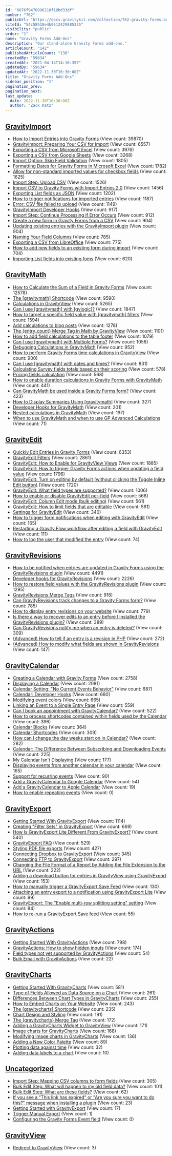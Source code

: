 ```yaml
---
id: "6076f9478996210f18bd33df"
number: "762"
publicUrl: "https://docs.gravitykit.com/collection/762-gravity-forms-add-ons"
siteId: "54c58518e4b0512429885335"
visibility: "public"
order: "1"
name: "Gravity Forms Add-Ons"
description: "Our stand-alone Gravity Forms add-ons."
articleCount: "142"
publishedArticleCount: "138"
createdBy: "59634"
createdAt: "2021-04-14T14:16:39Z"
updatedBy: "59634"
updatedAt: "2022-11-30T16:30:00Z"
title: "Gravity Forms Add-Ons"
sidebar_position: "1"
pagination_prev: 
pagination_next: 
last_update:
  date: 2022-11-30T16:30:00Z
  author: "Zack Katz"
---
```


## [GravityImport](../gravity-forms-add-ons/gravityimport/)

- [How to Import Entries into Gravity Forms](256-gravity-forms-import-entries) (View count: 39870)
- [GravityImport: Preparing Your CSV for Import](257-formatting-guide-csv-import) (View count: 6557)
- [Exporting a CSV from Microsoft Excel](258-exporting-a-csv-from-excel) (View count: 3976)
- [Exporting a CSV from Google Sheets](473-exporting-a-csv-from-google-sheets) (View count: 3268)
- [Import Option: Skip Field Validation](625-skip-field-validation) (View count: 1805)
- [Formatting Dates for Gravity Forms in Microsoft Excel](396-formatting-dates-for-gravity-forms-in-microsoft-excel) (View count: 1782)
- [Allow for non-standard imported values for checkbox fields](278-allow-for-non-standard-imported-values-for-checkbox-fields) (View count: 1625)
- [Import Step: Upload CSV](608-import-step-upload-csv) (View count: 1526)
- [Import CSV to Gravity Forms with Import Entries 2.0](531-import-csv-to-gravity-forms-with-import-entries-2-0) (View count: 1456)
- [Exporting List fields as JSON](615-exporting-and-importing-list-fields) (View count: 1202)
- [How to trigger notifications for imported entries](260-how-to-trigger-notifications-for-imported-entries) (View count: 1187)
- [Error: CSV file failed to upload](403-sorry-this-file-type-is-not-permitted-for-security-reasons) (View count: 1149)
- [GravityImport Developer Hooks](620-entry-importer-developer-hooks) (View count: 917)
- [Import Step: Continue Processing if Error Occurs](610-import-step-continue-processing-if-error-occurs) (View count: 912)
- [Create a new form in Gravity Forms from a CSV](605-create-new-gravity-form-csv) (View count: 904)
- [Updating existing entries with the GravityImport plugin](595-updating-existing-entries-import-entries) (View count: 904)
- [Naming Your Field Columns](274-naming-your-field-columns) (View count: 785)
- [Exporting a CSV from LibreOffice](474-exporting-a-csv-from-libreoffice) (View count: 775)
- [How to add new fields to an existing form during import](604-add-new-field-during-import) (View count: 704)
- [Importing List fields into existing foms](612-importing-list-fields) (View count: 620)


## [GravityMath](../gravity-forms-add-ons/gravitymath/)

- [How to Calculate the Sum of a Field in Gravity Forms](398-how-to-calculate-the-sum-of-a-field-in-gravity-forms) (View count: 12578)
- [The [gravitymath] Shortcode](295-math-shortcode) (View count: 9590)
- [Calculations in GravityView](371-calculations-in-gravityview) (View count: 5265)
- [Can I use [gravitymath] with [gvlogic]?](431-can-i-use-gvmath-with-gvlogic) (View count: 1847)
- [How to target a specific field value with [gravitymath] filters](580-how-to-target-a-specific-field-value-with-gvmath-filters) (View count: 1594)
- [Add calculations to blog posts](373-insert-calculations-into-post-content) (View count: 1278)
- [The {entry_count} Merge Tag in Math by GravityView](754-entry-count-merge-tag) (View count: 1101)
- [How to add field calculations to the table footer](750-how-to-add-field-calculations-to-the-table-footer) (View count: 1079)
- [Can I use [gravitymath] with Multiple Forms?](632-gvmath-with-multiple-forms) (View count: 1056)
- [Debugging Calculations in GravityM​ath](372-debugging-calculations) (View count: 952)
- [How to perform Gravity Forms time calculations in GravityView](756-gravity-forms-duration-calculations) (View count: 900)
- [Can I use [gravitymath] with dates and times?](633-gvmath-dates-and-times) (View count: 831)
- [Calculating Survey fields totals based on their scoring](758-calculating-survey-fields-totals-based-on-their-scoring) (View count: 578)
- [Pricing fields calculation](757-pricing-fields-calculation) (View count: 568)
- [How to enable duration calculations in Gravity Forms with GravityMath](755-time-calculations-in-gravity-forms) (View count: 441)
- [Can GravityMath be used inside a Gravity Forms form?](556-math-extension-gravity-forms) (View count: 423)
- [How to Display Summaries Using [gravitymath]](853-how-to-display-summaries-using-gvmath) (View count: 327)
- [Developer Hooks for GravityMath](749-developer-hooks-for-math-by-gravityview) (View count: 201)
- [Nested calculations in GravityMath](900-nested-calculations) (View count: 197)
- [When to use GravityMath and when to use GP Advanced Calculations](909-when-to-use-gravitymath-and-gp-advanced-calculations) (View count: 71)


## [GravityEdit](../gravity-forms-add-ons/gravityedit/)

- [Quickly Edit Entries in Gravity Forms](416-quickly-edit-entries-in-gravity-forms) (View count: 6353)
- [GravityEdit Filters](414-inline-edit-filters) (View count: 2861)
- [GravityEdit: How to Enable for GravityView Views](422-enable-inline-edit-for-gravityview) (View count: 1885)
- [GravityEdit: How to trigger Gravity Forms actions when updating a field value](502-inline-edit-gravity-forms-actions-on-update) (View count: 1796)
- [GravityEdit: Turn on editing by default (without clicking the Toggle Inline Edit button)](418-inline-edit-enable-editing) (View count: 1720)
- [GravityEdit: What field types are supported?](420-inline-edit-what-field-types-are-supported) (View count: 1006)
- [How to enable or disable GravityEdit per-field](826-how-to-enable-or-disable-gravityedit-per-field) (View count: 568)
- [GravityEdit: Column Edit mode (bulk editing)](721-inline-edit-column-edit-mode-bulk-editing) (View count: 561)
- [GravityEdit: How to limit fields that are editable](500-inline-edit-limit-editable-fields) (View count: 561)
- [Settings for GravityEdit](777-inline-edit-revisions) (View count: 340)
- [How to trigger form notifications when editing with GravityEdit](848-how-to-trigger-form-notifications-when-editing-with-gravityedit) (View count: 165)
- [Restarting a Gravity Flow workflow after editing a field with GravityEdit](886-restarting-a-gravity-flow-workflow-after-editing-a-field-with-gravityedit) (View count: 111)
- [How to log the user that modified the entry](864-how-to-log-the-user-that-modified-the-entry) (View count: 74)


## [GravityRevisions](../gravity-forms-add-ons/gravityrevisions/)

- [How to be notified when entries are updated in Gravity Forms using the GravityRevisions plugin](485-email-notify-entries-updated-gravity-forms) (View count: 4491)
- [Developer hooks for GravityRevisions](483-entry-revisions-hooks) (View count: 2226)
- [How to restore field values with the GravityRevisions plugin](479-gravity-foms-revert-changes-to-entry) (View count: 1295)
- [GravityRevisions Merge Tags](478-entry-revision-merge-tags) (View count: 918)
- [Can GravityRevisions track changes to a Gravity Forms form?](481-track-changes-to-a-gravity-forms-form) (View count: 785)
- [How to display entry revisions on your website](586-display-entry-revisions) (View count: 779)
- [Is there a way to recover edits to an entry before I installed the GravityRevisions plugin?](480-recover-gravity-forms-changes) (View count: 389)
- [Can GravityRevisions notify me when an entry is deleted?](641-entry-revisions-notifications-for-deleted-entries) (View count: 309)
- [(Advanced) How to tell if an entry is a revision in PHP](682-determine-if-entry-is-revision) (View count: 272)
- [(Advanced) How to modify what fields are shown in GravityRevisions](809-modify-what-fields-are-shown) (View count: 147)


## [GravityCalendar](../gravity-forms-add-ons/gravitycalendar/)

- [Creating a Calendar with Gravity Forms](650-creating-a-calendar) (View count: 2758)
- [Displaying a Calendar](651-displaying-a-calendar) (View count: 2081)
- [Calendar Setting: "No Current Events Behavior"](669-no-current-events) (View count: 687)
- [Calendar: Developer Hooks](812-calendar-developer-hooks) (View count: 680)
- [Modifying event colors](681-modifying-a-single-event) (View count: 665)
- [Linking an Event to a Single Entry Page](770-linking-an-event-to-a-single-entry-page) (View count: 559)
- [Can I book an appointment with GravityCalendar?](779-can-i-book-an-appointment-with-the-gravity-forms-calendar-extension) (View count: 522)
- [How to process shortcodes contained within fields used by the Calendar](738-how-to-process-shortcodes-contained-within-fields-used-by-the-calendar) (View count: 396)
- [Calendar Blocks](830-calendar-blocks) (View count: 364)
- [Calendar Shortcodes](831-calendar-shortcodes) (View count: 309)
- [How can I change the day weeks start on in Calendar?](814-calendar-week-start) (View count: 282)
- [Calendar: The Difference Between Subscribing and Downloading Events](829-subscribing-vs-downloading) (View count: 225)
- [My Calendar Isn't Displaying](823-my-calendar-isnt-displaying) (View count: 177)
- [Displaying events from another calendar in your calendar](899-displaying-events-from-another-calendar) (View count: 165)
- [Support for recurring events](885-support-for-recurring-events) (View count: 90)
- [Add a GravityCalendar to Google Calendar](923-add-a-gravitycalendar-to-google-calendar) (View count: 54)
- [Add a GravityCalendar to Apple Calendar](924-add-a-gravitycalendar-to-apple-calendar) (View count: 19)
- [How to enable repeating events](939-how-to-enable-repeating-events) (View count: 0)


## [GravityExport](../gravity-forms-add-ons/gravityexport/)

- [Getting Started With GravityExport](787-getting-started-with-gravityexport) (View count: 1114)
- [Creating "Filter Sets" in GravityExport](781-creating-filter-sets-in-gravityexport) (View count: 669)
- [How Is GravityExport Lite Different From GravityExport?](786-how-is-gravityexport-lite-different-from-gravityexport) (View count: 540)
- [GravityExport FAQ](785-gravityexport-faq) (View count: 529)
- [Styling PDF file exports](805-styling-pdf-files) (View count: 427)
- [Connecting Dropbox to GravityExport](778-connecting-dropbox-to-gravityexport) (View count: 345)
- [Connecting FTP to GravityExport](782-connecting-ftp-to-gravityexport) (View count: 297)
- [Changing the File Format of a Report by Adding the File Extension to the URL](780-change-the-file-format-by-adding-the-file-extension-to-the-url) (View count: 222)
- [Adding a download button for entries in GravityView using GravityExport](893-adding-a-download-button-for-entries-in-gravityview) (View count: 153)
- [How to manually trigger a GravityExport Save Feed](907-trigger-manual-export) (View count: 130)
- [Attaching an entry export to a notification using GravityExport Lite](888-attaching-an-entry-export-to-a-notification-using-gravityexport-lite) (View count: 99)
- [GravityExport: The "Enable multi-row splitting setting" setting](905-enable-multi-row-splitting-setting) (View count: 84)
- [How to re-run a GravityExport Save feed](908-reprocess-gravityexport-feed) (View count: 55)


## [GravityActions](../gravity-forms-add-ons/gravityactions/)

- [Getting Started With GravityActions](799-getting-started-with-gravityactions) (View count: 798)
- [GravityActions: How to show hidden inputs](811-gravityactions-show-hidden-inputs) (View count: 174)
- [Field types not yet supported by GravityActions](906-field-types-not-yet-supported-by-gravityactions) (View count: 54)
- [Bulk Email with GravityActions](935-bulk-email-gravity-forms-entries) (View count: 22)


## [GravityCharts](../gravity-forms-add-ons/gravitycharts/)

- [Getting Started With GravityCharts](841-getting-started-with-gravitycharts) (View count: 581)
- [Type of Fields Allowed as Data Source on a Chart](847-type-of-fields-allowed-as-data-source-on-a-chart) (View count: 261)
- [Differences Between Chart Types in GravityCharts](839-chart-types-in-gravitycharts) (View count: 255)
- [How to Embed Charts on Your Website](840-how-to-embed-charts-on-your-website) (View count: 243)
- [The [gravitycharts] Shortcode](850-gravitycharts-shortcode) (View count: 235)
- [Chart Design and Styling](842-chart-design-and-styling) (View count: 191)
- [The {gravitycharts} Merge Tag](857-gravitycharts-merge-tag) (View count: 172)
- [Adding a GravityCharts Widget to GravityView](843-adding-a-gravitycharts-widget-to-gravityview) (View count: 171)
- [Image charts for GravityCharts](854-image-charts) (View count: 168)
- [Modifying image charts in GravityCharts](855-customizing-image-charts) (View count: 136)
- [Adding a New Color Palette](844-adding-a-new-color-palette) (View count: 89)
- [Plotting data against time](929-plotting-data-against-time) (View count: 32)
- [Adding data labels to a chart](930-adding-labels-to-a-chart) (View count: 10)


## [Uncategorized](../gravity-forms-add-ons/uncategorized/)

- [Import Step: Mapping CSV columns to form fields](611-map-csv-to-form-fields) (View count: 305)
- [Bulk Edit Step: What will happen to my old field data?](802-bulk-edit-old-field-data) (View count: 101)
- [Bulk Edit Step: What are these fields?](801-bulk-edit-step-what-are-these-fields) (View count: 62)
- [If you see a "This link has expired" or "Are you sure you want to do this?" message when installing a plugin](800-message-when-uploading-plugin) (View count: 23)
- [Getting Started with GravityExport](813-getting-started-with-gravityexport) (View count: 17)
- [Trigger Manual Export](872-trigger-manual-export) (View count: 1)
- [Configuring the Gravity Forms Event field](938-configuring-the-gravity-forms-event-field) (View count: 0)


## [GravityView](../gravity-forms-add-ons/gravityview/)

- [Redirect to GravityView](797-redirect-to-gravityview) (View count: 3)


